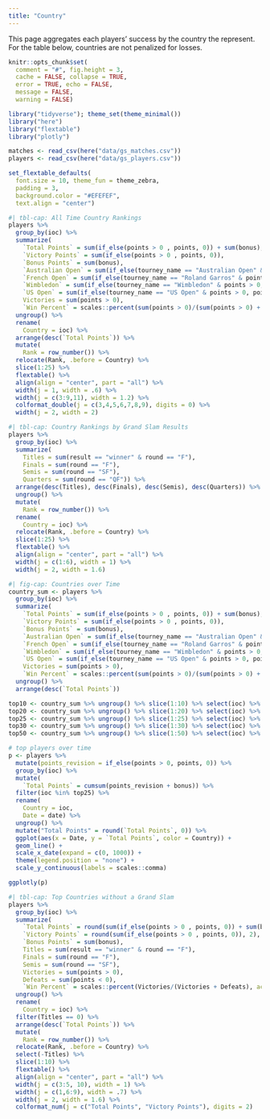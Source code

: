 ```yaml
---
title: "Country"
---
```


This page aggregates each players' success by the country the represent. For the table below, countries are not penalized for losses.

```r
knitr::opts_chunk$set(
  comment = "#", fig.height = 3, 
  cache = FALSE, collapse = TRUE,
  error = TRUE, echo = FALSE,
  message = FALSE,
  warning = FALSE)
```

```r
library("tidyverse"); theme_set(theme_minimal())
library("here")
library("flextable")
library("plotly")

matches <- read_csv(here("data/gs_matches.csv"))
players <- read_csv(here("data/gs_players.csv"))

set_flextable_defaults(
  font.size = 10, theme_fun = theme_zebra,
  padding = 3,
  background.color = "#EFEFEF",
  text.align = "center")
```

```r
#| tbl-cap: All Time Country Rankings
players %>%
  group_by(ioc) %>%
  summarize(
    `Total Points` = sum(if_else(points > 0 , points, 0)) + sum(bonus),
    `Victory Points` = sum(if_else(points > 0 , points, 0)),
    `Bonus Points` = sum(bonus),
    `Australian Open` = sum(if_else(tourney_name == "Australian Open" & points > 0, points + bonus, 0)),
    `French Open` = sum(if_else(tourney_name == "Roland Garros" & points > 0, points + bonus, 0)),
    `Wimbledon` = sum(if_else(tourney_name == "Wimbledon" & points > 0, points + bonus, 0)),
    `US Open` = sum(if_else(tourney_name == "US Open" & points > 0, points + bonus, 0)),
    Victories = sum(points > 0),
    `Win Percent` = scales::percent(sum(points > 0)/(sum(points > 0) + sum(points < 0)), accuracy = .01)) %>%
  ungroup() %>%
  rename(
    Country = ioc) %>%
  arrange(desc(`Total Points`)) %>%
  mutate(
    Rank = row_number()) %>%
  relocate(Rank, .before = Country) %>%
  slice(1:25) %>%
  flextable() %>%
  align(align = "center", part = "all") %>%
  width(j = 1, width = .6) %>%
  width(j = c(3:9,11), width = 1.2) %>%
  colformat_double(j = c(3,4,5,6,7,8,9), digits = 0) %>%
  width(j = 2, width = 2)
```

```r
#| tbl-cap: Country Rankings by Grand Slam Results
players %>%
  group_by(ioc) %>%
  summarize(
    Titles = sum(result == "winner" & round == "F"),
    Finals = sum(round == "F"),
    Semis = sum(round == "SF"),
    Quarters = sum(round == "QF")) %>%
  arrange(desc(Titles), desc(Finals), desc(Semis), desc(Quarters)) %>%
  ungroup() %>%
  mutate(
    Rank = row_number()) %>%
  rename(
    Country = ioc) %>%
  relocate(Rank, .before = Country) %>%
  slice(1:25) %>%
  flextable() %>%
  align(align = "center", part = "all") %>%
  width(j = c(1:6), width = 1) %>%
  width(j = 2, width = 1.6)
```

```r
#| fig-cap: Countries over Time
country_sum <- players %>%
  group_by(ioc) %>%
  summarize(
    `Total Points` = sum(if_else(points > 0 , points, 0)) + sum(bonus),
    `Victory Points` = sum(if_else(points > 0 , points, 0)),
    `Bonus Points` = sum(bonus),
    `Australian Open` = sum(if_else(tourney_name == "Australian Open" & points > 0, points + bonus, 0)),
    `French Open` = sum(if_else(tourney_name == "Roland Garros" & points > 0, points + bonus, 0)),
    `Wimbledon` = sum(if_else(tourney_name == "Wimbledon" & points > 0, points + bonus, 0)),
    `US Open` = sum(if_else(tourney_name == "US Open" & points > 0, points + bonus, 0)),
    Victories = sum(points > 0),
    `Win Percent` = scales::percent(sum(points > 0)/(sum(points > 0) + sum(points < 0)), accuracy = .01)) %>%
  ungroup() %>%
  arrange(desc(`Total Points`))

top10 <- country_sum %>% ungroup() %>% slice(1:10) %>% select(ioc) %>% pull()
top20 <- country_sum %>% ungroup() %>% slice(1:20) %>% select(ioc) %>% pull()
top25 <- country_sum %>% ungroup() %>% slice(1:25) %>% select(ioc) %>% pull()
top30 <- country_sum %>% ungroup() %>% slice(1:30) %>% select(ioc) %>% pull()
top50 <- country_sum %>% ungroup() %>% slice(1:50) %>% select(ioc) %>% pull()

# top players over time
p <- players %>%
  mutate(points_revision = if_else(points > 0, points, 0)) %>%
  group_by(ioc) %>%
  mutate(
    `Total Points` = cumsum(points_revision + bonus)) %>%
  filter(ioc %in% top25) %>%
  rename(
    Country = ioc,
    Date = date) %>%
  ungroup() %>%
  mutate("Total Points" = round(`Total Points`, 0)) %>%
  ggplot(aes(x = Date, y = `Total Points`, color = Country)) +
  geom_line() +
  scale_x_date(expand = c(0, 1000)) +
  theme(legend.position = "none") +
  scale_y_continuous(labels = scales::comma)

ggplotly(p)

```

```r
#| tbl-cap: Top Countries without a Grand Slam
players %>%
  group_by(ioc) %>%
  summarize(
    `Total Points` = round(sum(if_else(points > 0 , points, 0)) + sum(bonus), 2),
    `Victory Points` = round(sum(if_else(points > 0 , points, 0)), 2),
    `Bonus Points` = sum(bonus),
    Titles = sum(result == "winner" & round == "F"),
    Finals = sum(round == "F"),
    Semis = sum(round == "SF"),
    Victories = sum(points > 0),
    Defeats = sum(points < 0),
    `Win Percent` = scales::percent(Victories/(Victories + Defeats), accuracy = .01)) %>%
  ungroup() %>%
  rename(
    Country = ioc) %>%
  filter(Titles == 0) %>%
  arrange(desc(`Total Points`)) %>%
  mutate(
    Rank = row_number()) %>%
  relocate(Rank, .before = Country) %>%
  select(-Titles) %>%
  slice(1:10) %>% 
  flextable() %>%
  align(align = "center", part = "all") %>%
  width(j = c(3:5, 10), width = 1) %>%
  width(j = c(1,6:9), width = .7) %>%
  width(j = 2, width = 1.6) %>%
  colformat_num(j = c("Total Points", "Victory Points"), digits = 2)
  
```





